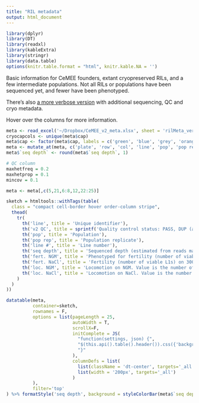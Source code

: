 ```yaml
---
title: "RIL metadata"
output: html_document
---
```


```r
library(dplyr)
library(DT)
library(readxl)
library(kableExtra)
library(stringr)
library(data.table)
options(knitr.table.format = "html", knitr.kable.NA = '') 
```

Basic information for CeMEE founders, extant cryopreserved RILs, and a few intermediate populations. Not all RILs or populations have been sequenced yet, and fewer have been phenotyped.

There's also [a more verbose version](rilMeta_verbose.html) with additional sequencing, QC and cryo metadata.

Hover over the columns for more information.


```r
meta <- read_excel('~/Dropbox/CeMEE_v2_meta.xlsx', sheet = 'rilMeta_verbose')
cryocapcols <- unique(meta$cap)
meta$cap <- factor(meta$cap, labels = c('green', 'blue', 'grey', 'orange', 'yellow', 'red'))
meta <- mutate_at(meta, c('plate', 'row', 'col', 'line', 'pop', 'pop rep', 'G+A0', 'G+A140', 'G inbred', 'line','v1', 'v2', 'v2 QC', 'seq loc', 'seq platform', 'seq year'), factor)
meta$`seq depth` <- round(meta$`seq depth`, 1)

# QC column
maxhetfreq = 0.2
maxhetprop = 0.1
mincov = 0.1

meta <- meta[,c(5,21,6:8,12,22:25)]

sketch = htmltools::withTags(table(
  class = "compact cell-border hover order-column stripe",
  thead(
    tr(
      th('line', title = 'Unique identifier'),
      th('v2 QC', title = sprintf('Quality control status: PASS, DUP (another closely related line has been retained), LOW COV (<%sx), HET (ref & alt seen at >%s%% of sites with >= 3 reads and mean minor allele proportion > %s)', mincov, maxhetfreq*100, maxhetprop)),
      th('pop', title = 'Population'),
      th('pop rep', title = 'Population replicate'),
      th('line #', title = 'Line number'),
      th('seq depth', title = 'Sequenced depth (estimated from reads mapped to the center of chromosome I with minimum MQ40)'),
      th('fert. NGM', title = 'Phenotyped for fertility (number of viable L1s) on NGM. Value is the number of observations (adult hermaphrodites) post-QC.'),
      th('fert. NaCl', title = 'Fertility (number of viable L1s) on 300mM NaCl. Value is the number of observations (adult hermaphrodites) post-QC.'),
      th('loc. NGM', title = 'Locomotion on NGM. Value is the number of observations (tracks) post-QC.'),
      th('loc. NaCl', title = 'Locomotion on NaCl. Value is the number of observations (tracks) post-QC.')
    )
  )
))

datatable(meta, 
          container=sketch,
          rownames = F,
          options = list(pageLength = 25, 
                         autoWidth = T, 
                         scrollX=F,
                         initComplete = JS(
                           "function(settings, json) {",
                           "$(this.api().table().header()).css({'background-color': '#000', 'color': '#fff'});",
                           "}"
                         ),
                         columnDefs = list(
                           list(className = 'dt-center', targets='_all'),
                           list(width = '200px', targets='_all')
                         )
          ), 
          filter='top'
) %>% formatStyle('seq depth', background = styleColorBar(meta$`seq depth`, 'steelblue'))
```